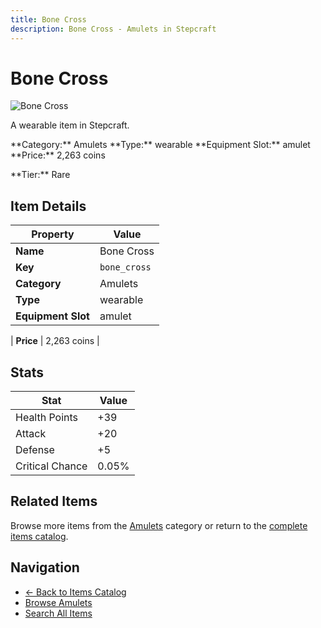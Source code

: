 ```yaml
---
title: Bone Cross
description: Bone Cross - Amulets in Stepcraft
---
```


# Bone Cross

<div className="flex items-start gap-6 mb-8">
  <div className="flex-shrink-0">
    <img src="/assets/resources/trinketry/amulets/bone_cross.png" alt="Bone Cross" className="w-24 h-24 border rounded-lg" />
  </div>
  <div className="flex-1">
    <div className="space-y-2">
      <p className="text-lg text-muted-foreground">A wearable item in Stepcraft.</p>
      <div className="flex flex-wrap gap-4 text-sm">
        <span className="px-2 py-1 bg-blue-100 dark:bg-blue-900 rounded-md">
          **Category:** Amulets
        </span>
        <span className="px-2 py-1 bg-green-100 dark:bg-green-900 rounded-md">
          **Type:** wearable
        </span>
        <span className="px-2 py-1 bg-purple-100 dark:bg-purple-900 rounded-md">
          **Equipment Slot:** amulet
        </span>
        <span className="px-2 py-1 bg-yellow-100 dark:bg-yellow-900 rounded-md">
          **Price:** 2,263 coins
        </span>
      </div>
      <p className="text-sm font-medium">**Tier:** Rare</p>
    </div>
  </div>
</div>

## Item Details

| Property | Value |
|----------|-------|
| **Name** | Bone Cross |
| **Key** | `bone_cross` |
| **Category** | Amulets |
| **Type** | wearable |
| **Equipment Slot** | amulet |

| **Price** | 2,263 coins |


## Stats

| Stat | Value |
|------|-------|
| Health Points | +39 |
| Attack | +20 |
| Defense | +5 |
| Critical Chance | 0.05% |

## Related Items

Browse more items from the [Amulets](/items#amulets) category or return to the [complete items catalog](/items).

## Navigation

- [← Back to Items Catalog](/items)
- [Browse Amulets](/items#amulets)
- [Search All Items](/items)
